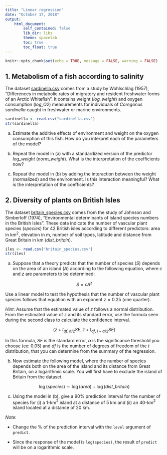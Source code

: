 ```yaml
---
title: "Linear regression"
date: "October 17, 2018"
output: 
    html_document:
        self_contained: false
        lib_dir: libs
        theme: spacelab
        toc: true
        toc_float: true
---
```


```r
knitr::opts_chunk$set(echo = TRUE, message = FALSE, warning = FALSE)
```

## 1. Metabolism of a fish according to salinity

The dataset [sardinella.csv](sardinella.csv) comes from a study by Wohlschlag (1957), "Differences in metabolic rates of migratory and resident freshwater forms of an Arctic Whitefish". It contains weight (*log_weight*) and oxygen consumption (*log_O2*) measurements for individuals of *Coregonus sardinella* caught in freshwater or marine environments.

```r
sardinella <- read.csv("sardinella.csv")
str(sardinella)
```

a) Estimate the additive effects of environment and weight on the oxygen consumption of this fish. How do you interpret each of the parameters of the model?

b) Repeat the model in (a) with a standardized version of the predictor *log_weight* (*norm_weight*). What is the interpretation of the coefficients now?

c) Repeat the model in (b) by adding the interaction between the weight (normalized) and the environment. Is this interaction meaningful? What is the interpretation of the coefficients?


## 2. Diversity of plants on British Isles

The dataset [britain_species.csv](britain_species.csv) comes from the study of Johnson and Simberloff (1974), "Environmental determinants of island species numbers in the British Isles". These data indicate the number of vascular plant species (*species*) for 42 British isles according to different predictors: area in km$^2$, elevation in m, number of soil types, latitude and distance from Great Britain in km (*dist_britain*).

```r
iles <- read.csv("britain_species.csv")
str(iles)
```

a) Suppose that a theory predicts that the number of species ($S$) depends on the area of an island ($A$) according to the following equation, where $c$ and $z$ are parameters to be determined:

$$ S = c A^z $$

Use a linear model to test the hypothesis that the number of vascular plant species follows that equation with an exponent $z = 0.25$ (one quarter).

*Hint*: Assume that the estimated value of $z$ follows a normal distribution. From the estimated value of $z$ and its standard error, use the formula seen during the second class to calculate the confidence interval.

$$ (\hat{z} + t_{df, \alpha/2} SE, \hat{z} + t_{df, 1-\alpha/2} SE) $$

In this formula, $SE$ is the standard error, $\alpha$ is the significance threshold you choose (ex: 0.05) and $df$ is the number of degrees of freedom of the $t$ distribution, that you can determine from the summary of the regression.

b) Now estimate the following model, where the number of species depends both on the area of the island and its distance from Great Britain, on a logarithmic scale. You will first have to exclude the island of Britain from the dataset.

$$ \log(species) \sim \log(area) + \log(dist\_britain) $$

c) Using the model in (b), give a 90% prediction interval for the number of species for (i) a 1-km$^2$ island at a distance of 5 km and (ii) an 40-km$^2$ island located at a distance of 20 km.

*Note*:

- Change the % of the prediction interval with the `level` argument of `predict`.

- Since the response of the model is `log(species)`, the result of `predict` will be on a logarithmic scale.
